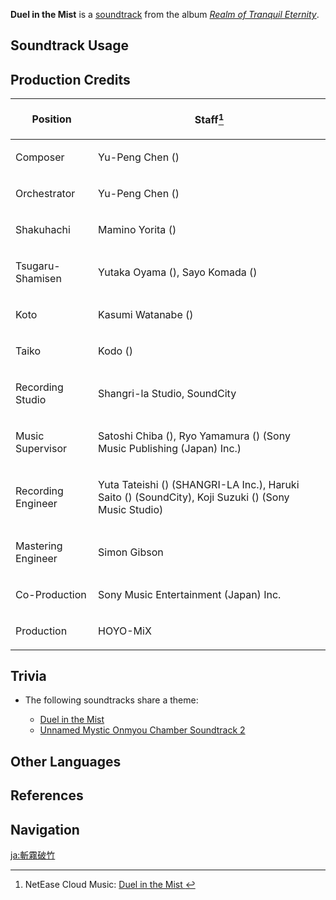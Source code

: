 {{Soundtrack Infobox
|image          = Realm of Tranquil Eternity.png
|album          = Realm of Tranquil Eternity
|disc           = 3
|number         = 59
|featured       =
|featured2      =
|featured3      =
|featured_disc  =
|featured_disc2 =
|featured_disc3 =
|youtube_id     = Oz5yO7-dkZs
|spotify_id     = 1Zcg5aQbHKOToC3zluOMrL
|previous       = Embrace of Sea Waves
|next           = Against the Invisible Net
}}
'''Duel in the Mist''' is a [[soundtrack]] from the album ''[[Realm of Tranquil Eternity]]''.

==Soundtrack Usage==
{{Soundtrack Usage
|location = Inazuma\combat
|domain   = Beneath the Abandoned House;;Crumbling Guilt;;Formation Estate;;Hidden Mountain Base;;Moshiri Kara;;Occupied Hold;;Police Detention Center;;Shakkei Pavilion;;Tenryou Commission Headquarters (Domain);;As the Courtyard in Spring Once Appeared: Part I//combat;;As the Courtyard in Spring Once Appeared: Part II//combat;;Bastion of Nightmares//combat, before entering borderland
|eventgameplay = Mystic Onmyou Chamber//combat;;Dilapidated Old House;;Fayz Trials/2023-06-21//challenge #2 and 6;;Fayz Trials/2024-03-22//stage #2, combat;;Enchanted Tales of the Mikawa Festival/Akitsu Harpastum: Dreams Doubled
}}

==Production Credits==
{| class="wikitable"
! Position
! Staff<ref>NetEase Cloud Music: [https://music.163.com/#/song?id=1879108765 Duel in the Mist {{zh|斩雾破竹}}]</ref>
|-
! Composer
| Yu-Peng Chen ({{zh|陈致逸}})
|-
! Orchestrator
| Yu-Peng Chen ({{zh|陈致逸}})
|-
! Shakuhachi
| Mamino Yorita ({{ja|寄田 真見乃}})
|-
! Tsugaru-Shamisen
| Yutaka Oyama ({{ja|小山 豊}}), Sayo Komada ({{ja|駒田 早代}})
|-
! Koto
| Kasumi Watanabe ({{ja|渡邊 香澄}})
|-
! Taiko
| Kodo ({{ja|太鼓芸能集団 鼓童}})
|-
! Recording Studio
| Shangri-la Studio, SoundCity
|-
! Music Supervisor
| Satoshi Chiba ({{ja|千葉 智史}}), Ryo Yamamura ({{ja|山村 涼}}) (Sony Music Publishing (Japan) Inc.)
|-
! Recording Engineer
| Yuta Tateishi ({{ja|立石 佑太}}) (SHANGRI-LA Inc.), Haruki Saito ({{ja|齋藤 春樹}}) (SoundCity), Koji Suzuki ({{ja|鈴木 浩二}}) (Sony Music Studio)
|-
! Mastering Engineer
| Simon Gibson
|-
! Co-Production
| Sony Music Entertainment (Japan) Inc.
|-
! Production
| HOYO-MiX
|}

==Trivia==
* <section begin="InazumaCombat2" />The following soundtracks share a theme:
** [[Duel in the Mist]]
** [[Unnamed Mystic Onmyou Chamber Soundtrack 2]]<section end="InazumaCombat2" />

==Other Languages==
{{Other Languages
|en      = Duel in the Mist
|zhs     = 斩雾破竹
|zhs_rm  = Zhǎnwù Pòzhú
|zht     = 斬霧破竹
|zht_rm  = Zhǎnwù Pòzhú
|zh_tl   = 
|ja      = 斬霧破竹
|ja_rm   = Zanmu Hachiku{{Assumed}}
|ja_tl   = Beheading Amist the Fog and Broken Bamboo
}}

==References==
{{Reflist}}

==Navigation==
{{Soundtrack Navbox|Realm of Tranquil Eternity}}

[[ja:斬霧破竹]]